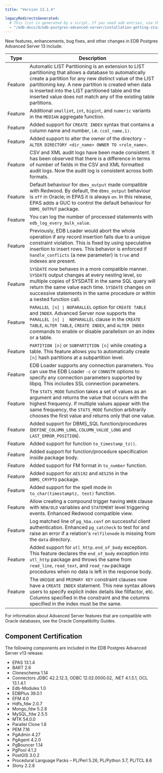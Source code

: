 ```yaml
---
title: "Version 13.1.4"

legacyRedirectsGenerated:
  # This list is generated by a script. If you need add entries, use the `legacyRedirects` key.
  - "/edb-docs/d/edb-postgres-advanced-server/installation-getting-started/release-notes/13/index.html"
---
```






New features, enhancements, bug fixes, and other changes in EDB Postgres Advanced Server 13 include:

| Type        | Description      | 
| ----------- | ---------------- | 
| Feature     | Automatic LIST Partitioning is an extension to LIST partitioning that allows a database to automatically create a partition for any new distinct value of the LIST partitioning key. A new partition is created when data is inserted into the LIST partitioned table and the inserted value does not match any of the existing table partitions. |
| Feature     | Additional `smallint`, `int`, `bigint`, and `numeric` variants in the `MEDIAN` aggregate function. |
| Feature     | Added support for `CREATE INDEX` syntax that contains a column name and number, i.e. `(col_name,1)`. |
| Feature     | Added support to alter the owner of the directory - `ALTER DIRECTORY <dir_name> OWNER TO <role_name>`. |
| Feature     | CSV and XML audit logs have been made consistent. It has been observed that there is a difference in terms of number of fields in the CSV and XML formatted audit logs. Now the audit log is consistent across both formats. |
| Feature     | Default behaviour for `dbms_output` made compatible with Redwood. By default, the `dbms_output` behaviour is `off` in Oracle; in EPAS it is always `on`. In this release, EPAS adds a GUC to control the default behaviour for `DBMS_OUTPUT` package. |
| Feature     | You can log the number of processed statements with `edb_log_every_bulk_value`. |             | Currently, during bulk execution EPAS did not identify the number of rows processed when `edb_log_every_bulk_value` was `off`. This feature allows EPAS to log it both in the audit log file and server log file. This will help you analyze the logs for such cases. |
| Feature     | Previously, EDB Loader would abort the whole operation if any record insertion fails due to a unique constraint violation. This is fixed by using speculative insertion to insert rows. This behavior is enforced if `handle_conflicts` (a new parameter) is `true` and indexes are present. |
| Feature     | `SYSDATE` now behaves in a more compatible manner. `SYSDATE` output changes at every nesting level, so multiple copies of SYSDATE in the same SQL query will return the same value each time. `SYSDATE` changes on successive statements in the same procedure or within a nested function call. |
| Feature     | `PARALLEL [n] \| NOPARALLEL` option for `CREATE TABLE` and `INDEX`. Advanced Server now supports the `PARALLEL [n] \|  NOPARALLEL` clause in the `CREATE TABLE`, `ALTER TABLE`, `CREATE INDEX`, and `ALTER INDEX` commands to enable or disable parallelism on an index or a table. |
| Feature     | `PARTITION [n]` or `SUBPARTITION [n]` while creating a table. This feature allows you to automatically create `[n]` hash partitions at a subpartition level. |
| Feature     | EDB Loader supports any connection parameters. You can use the EDB Loader `-c` or `CONNSTR` options to specify any connection parameters supported by libpq. This includes SSL connection parameters. |
| Feature     | The `STATS_MODE` function takes a set of values as an argument and returns the value that occurs with the highest frequency. If multiple values appear with the same frequency, the `STATS_MODE` function arbitrarily chooses the first value and returns only that one value. |
| Feature     | Added support for DBMS_SQL function/procedures (`DEFINE_COLUMN_LONG`, `COLUMN_VALUE_LONG` and `LAST_ERROR_POSITION`). |
| Feature     | Added support for function `to_timestamp_tz()`. |
| Feature     | Added support for function/procedure specification inside package body. |
| Feature     | Added support for FM format in `to_number` function. |
| Feature     | Added support for `AES192` and `AES256` in the `DBMS_CRYPTO` package. |
| Feature     | Added support for the spell mode in `to_char(timestamptz, text)` function. |
| Feature     | Allow creating a compound trigger having `WHEN` clause with `NEW/OLD` variables and `STATEMENT` level triggering events. Enhanced Redwood compatible view. |
| Feature     | Log matched line of `pg_hba.conf` on successful client authentication. Enhanced `pg_catcheck` to test for and raise an error if a relation's `relfilenode` is missing from the `data` directory. |
| Feature     | Added support for `utl_http.end_of_body` exception. This feature declares the `end_of_body` exception into `utl_http` package and throws the same from `read_line`, `read_text`, and `read_raw` package procedures when no data is left in the response body. |
| Feature     | The `UNIQUE` and `PRIMARY KEY` constraint clauses now have a `CREATE INDEX` statement. This new syntax allows users to specify explicit index details like fillfactor, etc. Columns specified in the constraint and the columns specified in the index must be the same. |

For information about Advanced Server features that are compatible with Oracle databases, see the Oracle Compatibility Guides.

## Component Certification

The following components are included in the EDB Postgres Advanced Server v13 release:

-   EPAS 13.1.4
-   BART 2.6
-   Cloneschema 1.14
-   Connectors JDBC 42.2.12.3, ODBC 12.02.0000.02, .NET 4.1.5.1, OCL 13.1.4.1
-   Edb-Modules 1.0
-   EDBPlus 39.0.1
-   EFM 4.0
-   Hdfs_fdw 2.0.7
-   Mongo_fdw 5.2.8
-   MySQL_fdw 2.5.5
-   MTK 54.0.0
-   Parallel Clone 1.8
-   PEM 7.16
-   PgAdmin 4.27
-   PgAgent 4.2.0
-   PgBouncer 1.14
-   PgPool 4.1.2
-   PostGIS 3.0.2
-   Procedural Language Packs – PL/Perl 5.26, PL/Python 3.7, PL/TCL 8.6
-   Slony 2.2.8





